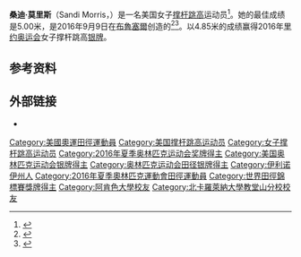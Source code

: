 {{Infobox sportsperson
| name           = Sandi Morris
| image          = Sandi Morris Portland 2016.jpg
| caption        = 2016年室内田径世锦赛上
| nationality    = 美国
| residence      = [[阿肯色州|阿肯色州]][[费耶特维尔_(阿肯色州)|费耶特维尔]]
| birth_date     = {{birth date and age|1992|7|8}}
| birth_place    = [[伊利诺伊州|伊利诺伊州]] Downers Grove
| death_date     = 
| death_place    = 
| height         = {{convert|1.73|m|ftin|abbr=on}}
| weight         = 
| website        = [https://www.athletebiz.us/sandi-morris]
| hometown       = 
| country        = 美国
| sport          = [[田径|田径]]
| event          = [[撑杆跳高|撑杆跳高]]
| collegeteam    = [[阿肯色大學|阿肯色大學]]<br/>[[北卡羅來納大學教堂山分校|北卡羅來納大學教堂山分校]]
| club           = 
| team           = [[Nike|Nike]]
| turnedpro      = 2015
| coach          = Bryan Compton
| coaching       = 
| worlds         = 2015年第四
| regionals      = 
| nationals      = 2015年第二
| olympics       = 
| paralympics    = 
| highestranking = 
| pb             = 5.00 m (2016)
| show-medals    = yes
| medaltemplates = 
{{MedalSport | 女子田径}}
{{MedalCountry| 美国}}
{{MedalOlympic}}
{{MedalSilver|[[2016年奥运会|2016 里约]]|[[2016年夏季奧林匹克運動會田徑女子撐竿跳高比賽|撑杆跳高]]}}
{{MedalCompetition|[[世界田徑錦標賽|世界田徑錦標賽]]}}
{{MedalSilver|[[2017年世界田徑錦標賽|2017 倫敦]]|撐竿跳高}}
{{MedalSilver|[[2019年世界田徑錦標賽|2019 多哈]]|撐竿跳高}}
{{MedalCompetition|[[世界室内田径锦标赛|世界室内田径锦标赛]]}}
{{MedalGold|[[2018年世界室内田径锦标赛|2018 伯明翰]]|撑杆跳高}}
{{MedalSilver|[[2016年世界室内田径锦标赛|2016 波特兰]]|撑杆跳高}}
{{MedalCompetition|中北美洲及加勒比海田徑錦標賽}}
{{MedalBronze|2018 多倫多|撑杆跳高}}
{{MedalCompetition|中北美洲及加勒比海23歲以下田徑錦標賽}}
{{MedalGold|2014 坎盧普斯|撑杆跳高}}
{{MedalCompetition|泛美青年田徑錦標賽}}
{{MedalSilver|2011 米拉馬爾|撑杆跳高}}
}}
'''桑迪·莫里斯'''（Sandi Morris，{{bd|1992年|7月8日||}}）是一名美国女子[[撑杆跳高|撑杆跳高]]运动员<ref>{{cite web |url=http://www.iaaf.org/athletes/united-states/sandi-morris-250533 |title=Sandi Morris |publisher=IAAF |date=23 August 2015 |accessdate=23 August 2015 |archive-date=2016-09-17 |archive-url=https://web.archive.org/web/20160917160351/https://www.iaaf.org/athletes/united-states/sandi-morris-250533 |dead-url=no }}</ref>。她的最佳成绩是5.00米，是2016年9月9日在[[布魯塞爾|布魯塞爾]]创造的<ref>{{Cite web |url=https://twitter.com/AthleticsSweden/status/728621740742545409 |title=2016 Doha Diamond League video of world leading jump in pole vault |accessdate=2016-08-25 |archive-date=2018-10-02 |archive-url=https://web.archive.org/web/20181002161814/https://twitter.com/AthleticsSweden/status/728621740742545409 |dead-url=no }}</ref><ref>{{cite web|url=http://www.iaaf.org/athletes/united-states/sandi-morris-250533|title=Sandi Morris|work=iaaf.org|accessdate=March 18, 2016|archive-date=2016-09-17|archive-url=https://web.archive.org/web/20160917160351/https://www.iaaf.org/athletes/united-states/sandi-morris-250533|dead-url=no}}</ref>。以4.85米的成绩赢得2016年[[里约奥运会|里约奥运会]]女子撑杆跳高[[银牌|银牌]]。

==参考资料==
{{Reflist|2}}

==外部链接==
{{Commons category|Sandi Morris}}
*{{iaaf name|250533}}

{{DEFAULTSORT:Morris, Sandi}}
[[Category:美國奧運田徑運動員|Category:美國奧運田徑運動員]]
[[Category:美国撑杆跳高运动员|Category:美国撑杆跳高运动员]]
[[Category:女子撑杆跳高运动员|Category:女子撑杆跳高运动员]]
[[Category:2016年夏季奥林匹克运动会奖牌得主|Category:2016年夏季奥林匹克运动会奖牌得主]]
[[Category:美国奥林匹克运动会银牌得主|Category:美国奥林匹克运动会银牌得主]]
[[Category:奥林匹克运动会田径银牌得主|Category:奥林匹克运动会田径银牌得主]]
[[Category:伊利诺伊州人|Category:伊利诺伊州人]]
[[Category:2016年夏季奧林匹克運動會田徑運動員|Category:2016年夏季奧林匹克運動會田徑運動員]]
[[Category:世界田徑錦標賽獎牌得主|Category:世界田徑錦標賽獎牌得主]]
[[Category:阿肯色大學校友|Category:阿肯色大學校友]]
[[Category:北卡羅萊納大學教堂山分校校友|Category:北卡羅萊納大學教堂山分校校友]]